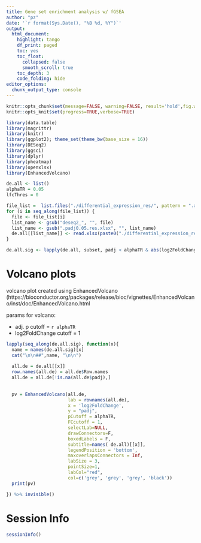 ```yaml
---
title: Gene set enrichment analysis w/ fGSEA
author: "pz"
date: '`r format(Sys.Date(), "%B %d, %Y")`'
output:
  html_document:
    highlight: tango
    df_print: paged
    toc: yes
    toc_float:
      collapsed: false
      smooth_scroll: true
    toc_depth: 3
    code_folding: hide
editor_options:
  chunk_output_type: console
---
```



```r
knitr::opts_chunk$set(message=FALSE, warning=FALSE, result='hold',fig.width=8,tidy=TRUE, cache=FALSE)
knitr::opts_knit$set(progress=TRUE,verbose=TRUE)
```

```r
library(data.table)
library(magrittr)
library(knitr)
library(ggplot2); theme_set(theme_bw(base_size = 16))
library(DESeq2)
library(ggsci)
library(dplyr)
library(pheatmap)
library(openxlsx)
library(EnhancedVolcano)
```


```r
de.all <- list()
alphaTR = 0.05
lfcThres = 0

file_list =  list.files("./differential_expression_res/", pattern = ".xlsx")
for (i in seq_along(file_list)) {
  file <- file_list[i]
  list_name <- gsub("deseq2_", "", file)
  list_name <- gsub(".padj0.05.res.xlsx", "", list_name)  
  de.all[[list_name]] <- read.xlsx(paste0("./differential_expression_res/", file), sheet = 1)
}

de.all.sig <- lapply(de.all, subset, padj < alphaTR & abs(log2FoldChange) > lfcThres)
```


#  Volcano plots {.tabset}

volcano plot created using EnhancedVolcano (https://bioconductor.org/packages/release/bioc/vignettes/EnhancedVolcano/inst/doc/EnhancedVolcano.html

params for volcano:

- adj. p cutoff =  `r alphaTR`
- log2FoldChange cutoff = 1

```r
lapply(seq_along(de.all.sig), function(x){
  name = names(de.all.sig)[x]
  cat("\n\n##",name, "\n\n")
  
  all.de = de.all[[x]]
  row.names(all.de) = all.de$Row.names
  all.de = all.de[!is.na(all.de$padj),]
  
  
  pv = EnhancedVolcano(all.de,
                       lab = rownames(all.de),
                       x = 'log2FoldChange',
                       y = "padj",
                       pCutoff = alphaTR,
                       FCcutoff = 1,
                       selectLab=NULL,
                       drawConnectors=F,
                       boxedLabels = F,
                       subtitle=names( de.all)[[x]],
                       legendPosition = 'bottom', 
                       maxoverlapsConnectors = Inf,
                       labSize = 3,
                       pointSize=1,
                       labCol="red",
                       col=c('grey', 'grey', 'grey', 'black'))
  print(pv)

}) %>% invisible()

```


# Session Info
```r
sessionInfo()
```